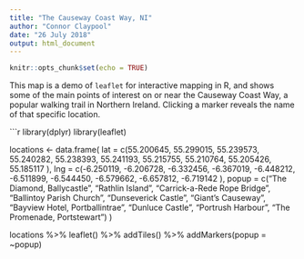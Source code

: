 ```yaml
---
title: "The Causeway Coast Way, NI"
author: "Connor Claypool"
date: "26 July 2018"
output: html_document
---
```


```r
knitr::opts_chunk$set(echo = TRUE)
```

This map is a demo of `leaflet` for interactive mapping in R, and shows some of the main points of interest on or near the Causeway Coast Way, a popular walking trail in Northern Ireland. Clicking a marker reveals the name of that specific location.

```r

library(dplyr)
library(leaflet)

locations <- data.frame(
    lat = c(55.200645,
            55.299015,
            55.239573,
            55.240282,
            55.238393,
            55.241193,
            55.215755,
            55.210764,
            55.205426,
            55.185117
            ),
    lng = c(-6.250119,
            -6.206728,
            -6.332456,
            -6.367019,
            -6.448212,
            -6.511899,
            -6.544450,
            -6.579662,
            -6.657812,
            -6.719142
            ),
    popup = c("The Diamond, Ballycastle",
              "Rathlin Island",
              "Carrick-a-Rede Rope Bridge",
              "Ballintoy Parish Church",
              "Dunseverick Castle",
              "Giant's Causeway",
              "Bayview Hotel, Portballintrae",
              "Dunluce Castle",
              "Portrush Harbour",
              "The Promenade, Portstewart")
)

locations %>% leaflet() %>% addTiles() %>% addMarkers(popup = ~popup)